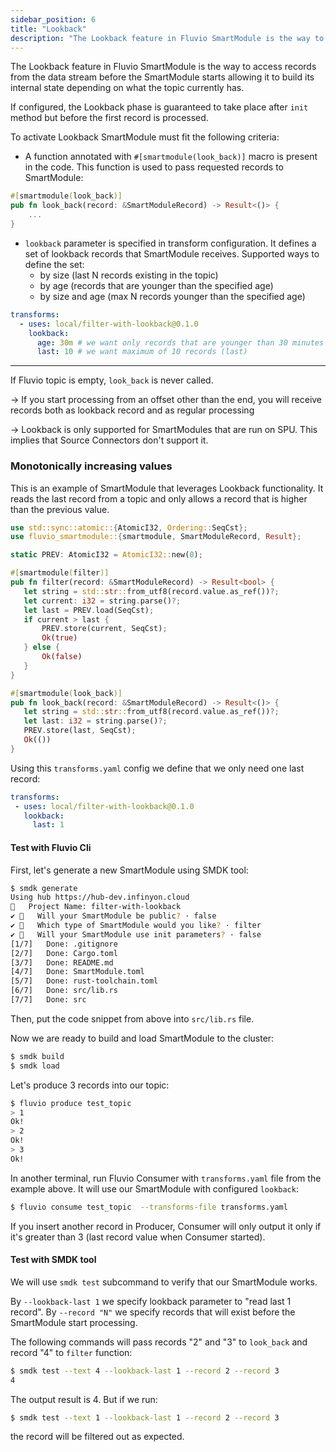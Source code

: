 ```yaml
---
sidebar_position: 6
title: "Lookback"
description: "The Lookback feature in Fluvio SmartModule is the way to access records from the data stream before the SmartModule starts allowing it to build its internal state depending on what the topic currently has"
---
```


The Lookback feature in Fluvio SmartModule is the way to access records from the data stream before the SmartModule starts allowing it to build its internal state depending on what the topic currently has.

If configured, the Lookback phase is guaranteed to take place after `init` method but before the first record is processed.

To activate Lookback SmartModule must fit the following criteria:

- A function annotated with `#[smartmodule(look_back)]` macro is present in the code. This function is used to pass requested records to SmartModule:

```rust
#[smartmodule(look_back)]
pub fn look_back(record: &SmartModuleRecord) -> Result<()> {
    ...
}
```
- `lookback` parameter is specified in transform configuration. It defines a set of lookback records that SmartModule receives. Supported ways to define the set:
    - by size (last N records existing in the topic)
    - by age (records that are younger than the specified age)
    - by size and age (max N records younger than the specified age)

```yaml
transforms:
  - uses: local/filter-with-lookback@0.1.0
    lookback:
      age: 30m # we want only records that are younger than 30 minutes
      last: 10 # we want maximum of 10 records (last)
```

---

If Fluvio topic is empty, `look_back` is never called.

-> If you start processing from an offset other than the end, you will receive records both as lookback record and as regular processing

-> Lookback is only supported for SmartModules that are run on SPU. This implies that Source Connectors don't support it.

### Monotonically increasing values

This is an example of SmartModule that leverages Lookback functionality. It reads the last record from a topic and
only allows a record that is higher than the previous value.

```rust
use std::sync::atomic::{AtomicI32, Ordering::SeqCst};
use fluvio_smartmodule::{smartmodule, SmartModuleRecord, Result};

static PREV: AtomicI32 = AtomicI32::new(0);

#[smartmodule(filter)]
pub fn filter(record: &SmartModuleRecord) -> Result<bool> {
   let string = std::str::from_utf8(record.value.as_ref())?;
   let current: i32 = string.parse()?;
   let last = PREV.load(SeqCst);
   if current > last {
       PREV.store(current, SeqCst);
       Ok(true)
   } else {
       Ok(false)
   }
}

#[smartmodule(look_back)]
pub fn look_back(record: &SmartModuleRecord) -> Result<()> {
   let string = std::str::from_utf8(record.value.as_ref())?;
   let last: i32 = string.parse()?;
   PREV.store(last, SeqCst);
   Ok(())
}
```

Using this `transforms.yaml` config we define that we only need one last record:

```yaml title="transforms.yaml"
transforms:
 - uses: local/filter-with-lookback@0.1.0
   lookback:
     last: 1
```

#### Test with Fluvio Cli
First, let's generate a new SmartModule using SMDK tool:


```bash copy="fl"
$ smdk generate
Using hub https://hub-dev.infinyon.cloud
🤷   Project Name: filter-with-lookback
✔ 🤷   Will your SmartModule be public? · false
✔ 🤷   Which type of SmartModule would you like? · filter
✔ 🤷   Will your SmartModule use init parameters? · false
[1/7]   Done: .gitignore
[2/7]   Done: Cargo.toml
[3/7]   Done: README.md
[4/7]   Done: SmartModule.toml
[5/7]   Done: rust-toolchain.toml
[6/7]   Done: src/lib.rs
[7/7]   Done: src
```
Then, put the code snippet from above into `src/lib.rs` file.

Now we are ready to build and load SmartModule to the cluster:


```bash copy="fl"
$ smdk build
$ smdk load
```

Let's produce 3 records into our topic:


```bash copy="fl"
$ fluvio produce test_topic
> 1
Ok!
> 2
Ok!
> 3
Ok!
```

In another terminal, run Fluvio Consumer with `transforms.yaml` file from the example above. It will use our SmartModule with configured `lookback`:


```bash copy="fl"
$ fluvio consume test_topic  --transforms-file transforms.yaml
```

If you insert another record in Producer, Consumer will only output it only if it's greater than 3 (last record value when Consumer started).


#### Test with SMDK tool
We will use `smdk test` subcommand to verify that our SmartModule works.

By `--lookback-last 1` we specify lookback parameter to "read last 1 record".
By `--record "N"` we specify records that will exist before the SmartModule start processing.

The following commands will pass records "2" and "3" to `look_back` and record "4" to `filter` function:


```bash copy="fl"
$ smdk test --text 4 --lookback-last 1 --record 2 --record 3
4
```
The output result is 4. But if we run:


```bash copy="fl"
$ smdk test --text 1 --lookback-last 1 --record 2 --record 3
```
the record will be filtered out as expected.
